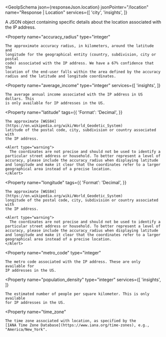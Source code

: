 
<GeoIpSchema
  json={responseJson.location}
  jsonPointer="/location"
  name="Response | Location"
  services={[
    'city',
    'insights',
  ]}
>
  A JSON object containing specific details about the location associated with
  the IP address.

  <Property
    name="accuracy_radius"
    type="integer"
  >
    The approximate accuracy radius, in kilometers, around the latitude and
    longitude for the geographical entity (country, subdivision, city or postal
    code) associated with the IP address. We have a 67% confidence that the
    location of the end-user falls within the area defined by the accuracy
    radius and the latitude and longitude coordinates.
  </Property>

  <Property
    name="average_income"
    type="integer"
    services={[
      'insights',
    ]}
  >
    The average annual income associated with the IP address in US dollars. This
    is only available for IP addresses in the US.
  </Property>

  <Property
    name="latitude"
    tags={{
      'Format': 'Decimal',
    }}
  >
    The approximate [WGS84](https://en.wikipedia.org/wiki/World_Geodetic_System)
    latitude of the postal code, city, subdivision or country associated with
    the IP address.

    <Alert type="warning">
      The coordinates are not precise and should not be used to identify a particular street address or household. To better represent a level of accuracy, please include the accuracy_radius when displaying latitude and longitude and make it clear that the coordinates refer to a larger geographical area instead of a precise location.
    </Alert>
  </Property>

  <Property
    name="longitude"
    tags={{
      'Format': 'Decimal',
    }}
  >
    The approximate [WGS84](https://en.wikipedia.org/wiki/World_Geodetic_System)
    longitude of the postal code, city, subdivision or country associated with
    the IP address.

    <Alert type="warning">
      The coordinates are not precise and should not be used to identify a particular street address or household. To better represent a level of accuracy, please include the accuracy_radius when displaying latitude and longitude and make it clear that the coordinates refer to a larger geographical area instead of a precise location.
    </Alert>
  </Property>

  <Property
    name="metro_code"
    type="integer"
  >
    The metro code associated with the IP address. These are only available for
    IP addresses in the US.
  </Property>

  <Property
    name="population_density"
    type="integer"
    services={[
      'insights',
    ]}
  >
    The estimated number of people per square kilometer. This is only available
    for IP addresses in the US.
  </Property>

  <Property
    name="time_zone"
  >
    The time zone associated with location, as specified by the
    [IANA Time Zone Database](https://www.iana.org/time-zones), e.g.,
    "America/New_York".
  </Property>
</GeoIpSchema>
